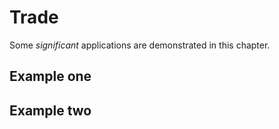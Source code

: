 # Trade {#Trade}

Some _significant_ applications are demonstrated in this chapter.

## Example one

## Example two
